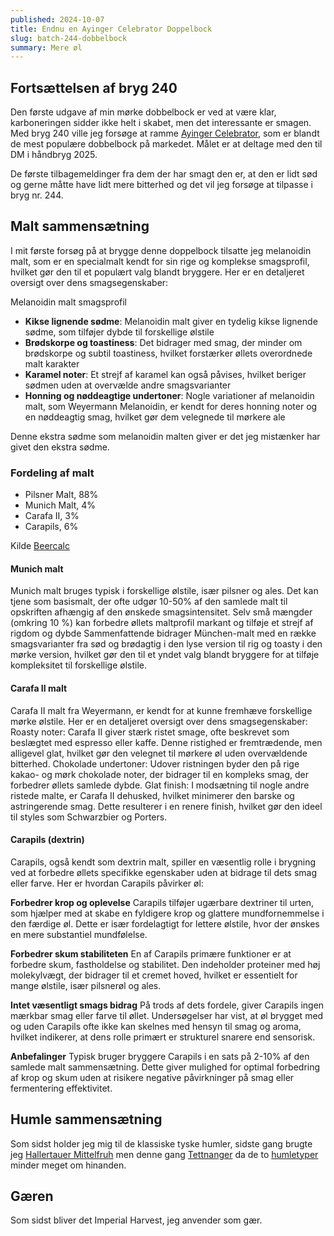 ```yaml
---
published: 2024-10-07
title: Endnu en Ayinger Celebrator Doppelbock
slug: batch-244-dobbelbock
summary: Mere øl
---
```


## Fortsættelsen af bryg 240
Den første udgave af min mørke dobbelbock er ved at være klar, karboneringen sidder ikke helt i skabet, men det interessante er smagen. Med bryg 240 ville jeg forsøge at ramme [Ayinger Celebrator](https://www.ayinger.de/cms/index.php/celebrator-266.html), som er blandt de mest populære dobbelbock på markedet. Målet er at deltage med den til DM i håndbryg 2025.

De første tilbagemeldinger fra dem der har smagt den er, at den er lidt sød og gerne måtte have lidt mere bitterhed og det vil jeg forsøge at tilpasse i bryg nr. 244.

## Malt sammensætning
I mit første forsøg på at brygge denne doppelbock tilsatte jeg melanoidin malt, som er en specialmalt kendt for sin rige og komplekse smagsprofil, hvilket gør den til et populært valg blandt bryggere. Her er en detaljeret oversigt over dens smagsegenskaber:

Melanoidin malt smagsprofil
- **Kikse lignende sødme**: Melanoidin malt giver en tydelig kikse lignende sødme, som tilføjer dybde til forskellige ølstile
- **Brødskorpe og toastiness**: Det bidrager med smag, der minder om brødskorpe og subtil toastiness, hvilket forstærker øllets overordnede malt karakter
- **Karamel noter**: Et strejf af karamel kan også påvises, hvilket beriger sødmen uden at overvælde andre smagsvarianter
- **Honning og nøddeagtige undertoner**: Nogle variationer af melanoidin malt, som Weyermann Melanoidin, er kendt for deres honning noter og en nøddeagtig smag, hvilket gør dem velegnede til mørkere ale

Denne ekstra sødme som melanoidin malten giver er det jeg mistænker har givet den ekstra sødme.

### Fordeling af malt

- Pilsner Malt, 88%
- Munich Malt, 4%
- Carafa II, 3%
- Carapils, 6%

Kilde [Beercalc](https://beercalc.org/?t=266163)

#### Munich malt
Munich malt bruges typisk i forskellige ølstile, især pilsner og ales. Det kan tjene som basismalt, der ofte udgør 10-50% af den samlede malt til opskriften afhængig af den ønskede smagsintensitet. Selv små mængder (omkring 10 %) kan forbedre øllets maltprofil markant og tilføje et strejf af rigdom og dybde
Sammenfattende bidrager München-malt med en række smagsvarianter fra sød og brødagtig i den lyse version til rig og toasty i den mørke version, hvilket gør den til et yndet valg blandt bryggere for at tilføje kompleksitet til forskellige ølstile.

#### Carafa II malt
Carafa II malt fra Weyermann, er kendt for at kunne fremhæve forskellige mørke ølstile. Her er en detaljeret oversigt over dens smagsegenskaber:
Roasty noter: Carafa II giver stærk ristet smage, ofte beskrevet som beslægtet med espresso eller kaffe. Denne ristighed er fremtrædende, men alligevel glat, hvilket gør den velegnet til mørkere øl uden overvældende bitterhed.
Chokolade undertoner: Udover ristningen byder den på rige kakao- og mørk chokolade noter, der bidrager til en kompleks smag, der forbedrer øllets samlede dybde.
Glat finish: I modsætning til nogle andre ristede malte, er Carafa II dehusked, hvilket minimerer den barske og astringerende smag. Dette resulterer i en renere finish, hvilket gør den ideel til styles som Schwarzbier og Porters.

#### Carapils (dextrin)
Carapils, også kendt som dextrin malt, spiller en væsentlig rolle i brygning ved at forbedre øllets specifikke egenskaber uden at bidrage til dets smag eller farve. Her er hvordan Carapils påvirker øl:

**Forbedrer krop og oplevelse**
Carapils tilføjer ugærbare dextriner til urten, som hjælper med at skabe en fyldigere krop og glattere mundfornemmelse i den færdige øl. Dette er især fordelagtigt for lettere ølstile, hvor der ønskes en mere substantiel mundfølelse.

**Forbedrer skum stabiliteten**
En af Carapils primære funktioner er at forbedre skum, fastholdelse og stabilitet. Den indeholder proteiner med høj molekylvægt, der bidrager til et cremet hoved, hvilket er essentielt for mange ølstile, især pilsnerøl og ales.

**Intet væsentligt smags bidrag**
På trods af dets fordele, giver Carapils ingen mærkbar smag eller farve til øllet. Undersøgelser har vist, at øl brygget med og uden Carapils ofte ikke kan skelnes med hensyn til smag og aroma, hvilket indikerer, at dens rolle primært er strukturel snarere end sensorisk.

**Anbefalinger**
Typisk bruger bryggere Carapils i en sats på 2-10% af den samlede malt sammensætning. Dette giver mulighed for optimal forbedring af krop og skum uden at risikere negative påvirkninger på smag eller fermentering effektivitet.

## Humle sammensætning
Som sidst holder jeg mig til de klassiske tyske humler, sidste gang brugte jeg [Hallertauer Mittelfruh](/humle/hallertau) men denne gang [Tettnanger](humle/tettnanger) da de to [humletyper](https://beermaverick.com/hops/hop-comparison-tool/?hops=tettnanger,hallertau-mittelfruh,) minder meget om hinanden.

## Gæren
Som sidst bliver det Imperial Harvest, jeg anvender som gær.
